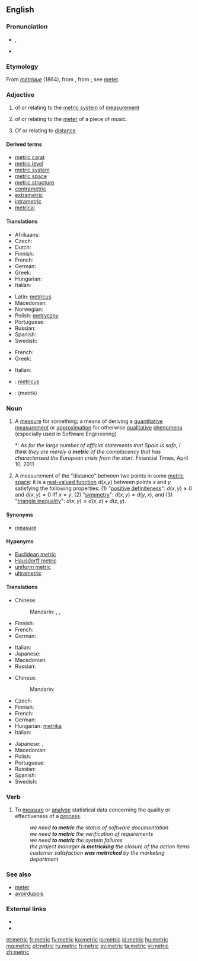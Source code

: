 ==English==
{{wikipedia}}

===Pronunciation===
* {{IPA|/ˈmɛt.ɹɪk/}}, {{X-SAMPA|/"mEt.r\Ik/}}
* {{hyphenation|met|ric}}

===Etymology===
From {{etyl|fr}} ''[[métrique]]'' (1864), from {{etyl|NL.}} {{term|metricus||pertaining to the system based on the meter}}, from {{term|metrum||a meter}}; see [[meter]].

===Adjective===
{{en-adj|-}}

# of or relating to the [[metric system]] of [[measurement]]
# {{music}} of or relating to the [[meter]] of a piece of music.
# {{mathematics|physics}} Of or relating to [[distance]]

====Derived terms====
* [[metric carat]]
* [[metric level]]
* [[metric system]]
* [[metric space]]
* [[metric structure]]
* [[contrametric]]
* [[extrametric]]
* [[intrametric]]
* [[metrical]]

====Translations====
{{trans-top|relating to metric system}}
* Afrikaans: {{t-|af|metriek}}
* Czech: {{t-|cs|metrický|m}}
* Dutch: {{t-|nl|metriek}}
* Finnish: {{t-|fi|metrinen}}
* French: {{t+|fr|métrique}}
* German: {{t+|de|metrisch}}
* Greek: {{t+|el|μετρικός|tr=metrikós}}
* Hungarian: {{t-|hu|metrikus}}
* Italian: {{t-|it|metrico}}
{{trans-mid}}
* Latin: [[metricus]]
* Macedonian: {{t-|mk|метрички|m|tr=métrički}}
* Norwegian: {{t-|no|metrisk}}
* Polish: [[metryczny]] {{m}}
* Portuguese: {{t+|pt|métrico|m}}
* Russian: {{t+|ru|метрический|tr=metríčeskij}}
* Spanish: {{t-|es|métrico}}
* Swedish: {{t+|sv|metrisk}}
{{trans-bottom}}

{{trans-top|relating to musical meter}}
* French: {{t+|fr|métrique}}
* Greek: {{t+|el|μετρικός|tr=metrikós}}
{{trans-mid}}
* Italian: {{t-|it|metrico}}
{{trans-bottom}}

{{checktrans-top}}
* {{ttbc|la}}: [[metricus]]
* {{ttbc|fa}}: {{fa-Arab|[[متریک]]}} (metrik)
{{trans-bottom}}

===Noun===
{{en-noun}}

# A [[measure]] for something; a means of deriving a [[quantitative]] [[measurement]] or [[approximation]] for otherwise [[qualitative]] [[phenomena]] (especially used in Software Engineering)
#*: ''As for the large number of official statements that Spain is safe, I think they are merely a '''metric''' of the complacency that has characterised the European crisis from the start.'' Financial Times, April 10, 2011
# {{mathematics}} A measurement of the "distance" between two points in some [[metric space]]: it is a [[real-valued function]] ''d''(''x'',''y'') between points ''x'' and ''y'' satisfying the following properties: (1) "[[positive definiteness]]": <math> d(x,y) \ge 0 </math> and <math> d(x,y) = 0 \mbox{ iff } x=y </math>, (2) "[[symmetric|symmetry]]": <math> d(x,y) = d(y,x) </math>, and (3) "[[triangle inequality]]": <math> d(x,y) \le d(x,z) + d(z,y) </math>.

====Synonyms====
* [[measure]]

====Hyponyms====
* [[Euclidean metric]]
* [[Hausdorff metric]]
* [[uniform metric]]
* [[ultrametric]]

====Translations====
{{trans-top|measure for something}}
* Chinese:
*: Mandarin: {{t|cmn|度量|tr=dùliàng|sc=Hani}}, {{t|cmn|計量|sc=Hani}}, {{t|cmn|计量|tr=jìliàng|sc=Hani}}
* Finnish: {{t+|fi|mittari}}
* French: {{t+|fr|métrique|f}}
* German: {{t+|de|Metrik|f}}
{{trans-mid}}
* Italian: {{t+|it|metrica|f}}
* Japanese: {{t|ja|計量|tr=けいりょう, keiryō|sc=Jpan}}
* Macedonian: {{t-|mk|метрика|f|tr=métrika}}
* Russian: {{t|ru|метрика|f|tr=métrika|sc=Cyrl}}
{{trans-bottom}}

{{trans-top|notion in mathematics}}
* Chinese:
*: Mandarin: {{t|cmn|度量|tr=dùliàng|sc=Hani}}
* Czech: {{t-|cs|metrika|f}}
* Finnish: {{t-|fi|metriikka}}
* French: {{t+|fr|métrique|f}}
* German: {{t+|de|Metrik|f}}
* Hungarian: [[metrika]]
* Italian: {{t+|it|metrica|f}}
{{trans-mid}}
* Japanese: {{t|ja|計量|tr=けいりょう, keiryō|sc=Jpan}}, {{t|ja|メトリック|tr=metorikku|sc=Jpan}}
* Macedonian: {{t-|mk|метрика|f|tr=métrika}}
* Polish: {{t+|pl|metryka|f}}
* Portuguese: {{t+|pt|métrica|f}}
* Russian: {{t+|ru|метрика|f|tr=métrika}}
* Spanish: {{t-|es|métrica|f}}
* Swedish: {{t+|sv|metrik|c}}
{{trans-bottom}}

===Verb===
{{en-verb|not used|metricking|metricked}}

# {{transitive|aerospace, systems engineering}} To [[measure]] or [[analyse]] statistical data concerning the quality or effectiveness of a [[process]].
#: ''we need '''to metric''' the status of software documentation''
#: ''we need '''to metric''' the verification of requirements''
#: ''we need '''to metric''' the system failures''
#: ''the project manager '''is metricking''' the closure of the action items''
#: ''customer satisfaction '''was metricked''' by the marketing department''

===See also===
* [[meter]]
* [[avoirdupois]]

===External links===
* {{R:Webster 1913}}
* {{R:Century 1911}}

[[et:metric]]
[[fr:metric]]
[[fy:metric]]
[[ko:metric]]
[[io:metric]]
[[id:metric]]
[[hu:metric]]
[[mg:metric]]
[[pl:metric]]
[[ru:metric]]
[[fi:metric]]
[[sv:metric]]
[[ta:metric]]
[[vi:metric]]
[[zh:metric]]